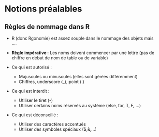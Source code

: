 # Notions préalables {.backgroundTitre}

## Règles de nommage dans R

- R (donc Rgonomie) est assez souple dans le nommage des objets mais ….  

- **Règle impérative :** Les noms doivent commencer par une lettre (pas de chiffre en début de nom de table ou de variable)  

- Ce qui est [autorisé]{.green} :  
    - Majuscules ou minuscules (elles sont gérées différemment)  
    - Chiffres,  underscore (_), point (.)  
    
- Ce qui est [interdit]{.red} :  
    - Utiliser le tiret (-)  
    - Utiliser certains noms réservés au système (else, for, T, F, …)  
    
- Ce qui est [déconseillé]{.orange} :  
    - Utiliser des caractères accentués  
    - Utiliser des symboles spéciaux ($,&,…)	

